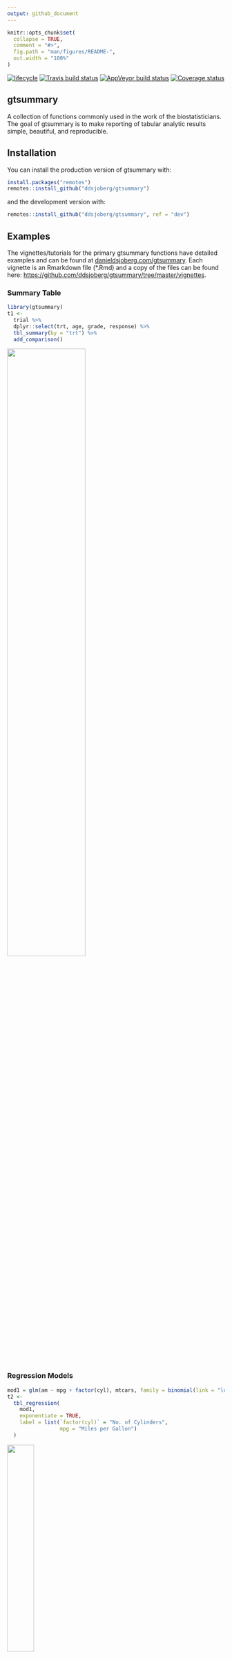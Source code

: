```yaml
---
output: github_document
---
```


<!-- README.md is generated from README.Rmd. Please edit that file -->

```r
knitr::opts_chunk$set(
  collapse = TRUE,
  comment = "#>",
  fig.path = "man/figures/README-",
  out.width = "100%"
)
```

[![lifecycle](man/figures/lifecycle-experimental-orange.svg)](https://www.tidyverse.org/lifecycle/#experimental)
[![Travis build status](https://travis-ci.org/ddsjoberg/gtsummary.svg?branch=master)](https://travis-ci.org/ddsjoberg/gtsummary)
[![AppVeyor build status](https://ci.appveyor.com/api/projects/status/github/ddsjoberg/gtsummary?branch=master&svg=true)](https://ci.appveyor.com/project/ddsjoberg/gtsummary)
[![Coverage status](https://codecov.io/gh/ddsjoberg/gtsummary/branch/master/graph/badge.svg)](https://codecov.io/github/ddsjoberg/gtsummary?branch=master)

## gtsummary

A collection of functions commonly used in the work of the biostatisticians. The goal of gtsummary is to make reporting of tabular analytic results simple, beautiful, and reproducible.  
<!-- Update the list of contributors from the git shell `git shortlog -s -n` -->

## Installation

You can install the production version of gtsummary with:

``` r
install.packages("remotes")
remotes::install_github("ddsjoberg/gtsummary")
```

and the development version with:

``` r
remotes::install_github("ddsjoberg/gtsummary", ref = "dev")
```

## Examples

The vignettes/tutorials for the primary gtsummary functions have detailed examples and can be found at [danieldsjoberg.com/gtsummary](http://www.danieldsjoberg.com/gtsummary).  Each vignette is an Rmarkdown file (*.Rmd) and a copy of the files can be found here: [https://github.com/ddsjoberg/gtsummary/tree/master/vignettes](https://github.com/ddsjoberg/gtsummary/tree/master/vignettes).  

### Summary Table

```r
library(gtsummary)
t1 <-
  trial %>%
  dplyr::select(trt, age, grade, response) %>%
  tbl_summary(by = "trt") %>% 
  add_comparison() 
```

![](man/figures/README-tbl_summary.png){ width=60% }

### Regression Models

```r
mod1 = glm(am ~ mpg + factor(cyl), mtcars, family = binomial(link = "logit"))
t2 <-
  tbl_regression(
    mod1, 
    exponentiate = TRUE, 
    label = list(`factor(cyl)` = "No. of Cylinders",
                 mpg = "Miles per Gallon")
  )
```

![](man/figures/README-tbl_regression.png){ width=35% }
